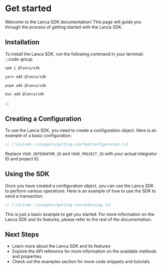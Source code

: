 # Get started

Welcome to the Lanca SDK documentation! This page will guide you through the process of getting started with the Lanca SDK.

## Installation

To install the Lanca SDK, run the following command in your terminal:
:::code-group
 
```bash [npm]
npm i @lanca/sdk
```

```bash [yarn]
yarn add @lanca/sdk
```
 
```bash [pnpm]
pnpm add @lanca/sdk
```
 
```bash [bun]
bun add @lanca/sdk
```
 
:::

## Creating a Configuration

To use the Lanca SDK, you need to create a configuration object. Here is an example of a basic configuration:
```ts
// [!include ~/snippets/getting-started/configuration.ts]
```

Replace `YOUR_INTEGRATOR_ID` and `YOUR_PROJECT_ID` with your actual integrator ID and project ID.

## Using the SDK

Once you have created a configuration object, you can use the Lanca SDK to perform various operations. Here is an example of how to use the SDK to send a transaction:
```ts
// [!include ~/snippets/getting-started/using.ts]
```
This is just a basic example to get you started. For more information on the Lanca SDK and its features, please refer to the rest of the documentation.

## Next Steps
- Learn more about the Lanca SDK and its features
- Explore the API reference for more information on the available methods and properties
- Check out the examples section for more code snippets and tutorials